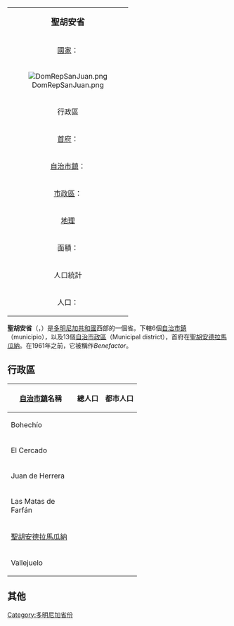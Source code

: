 {| class="infobox bordered" align=right cellpadding=4 cellspacing=0 width=275 style="clear:right; margin: 0 0 1em 1em; background: #f9f9f9; font-size: 95%;"
|-
|colspan=2 align=center bgcolor="#BFDFFF"|<big>'''聖胡安省'''</big>
|-
|[[國家|國家]]：|| [[多明尼加共和國|多明尼加共和國]]
|-
! colspan="3" | [[File:DomRepSanJuan.png|center]]
|-
!colspan=2 align=center bgcolor="#BFDFFF"|行政區
|-
|[[首府|首府]]：||[[聖胡安德拉馬瓜納|聖胡安德拉馬瓜納]]
|-
|[[自治市鎮|自治市鎮]]：||6個 
|-
|[[市轄區|市政區]]：||13個
|-
!colspan=2 align=center bgcolor="#BFDFFF"|[[地理|地理]]
|-
|面積：||3569,39 km² 
|-
!colspan=2 align=center bgcolor="#BFDFFF"|人口統計
|-
|人口：||396,852人（2008年統計）
|}

'''聖胡安省'''（{{lang-es|Provincia de San Juan}}，{{IPA-es|saŋ ˈxwan}}）是[[多明尼加共和國|多明尼加共和國]]西部的一個省。下轄6個[[自治市鎮|自治市鎮]]（municipio），以及13個[[市轄區|自治市政區]]（Municipal district），首府在[[聖胡安德拉馬瓜納|聖胡安德拉馬瓜納]]。在1961年之前，它被稱作''Benefactor''。

==行政區==
{| class="wikitable sortable" style="text-align:right; font-size:95%;"
!width="135px"| [[自治市鎮|自治市鎮]]名稱
! 總人口  !! 都市人口 
|-
|align="left"| Bohechío 
| {{nts|10256}} || {{nts|2724}}   
|-
|align="left"| El Cercado 
| {{nts|26844}} || {{nts|6443}}   
|-
|align="left"| Juan de Herrera 
| {{nts|16224}} || {{nts|7639}}   
|-
|align="left"| Las Matas de Farfán
| {{nts|47598}} || {{nts|25987}} 
|-
|align="left"| [[聖胡安德拉馬瓜納|聖胡安德拉馬瓜納]]
| {{nts|281660}} || {{nts|145885}}  
|-
|align="left"| Vallejuelo 
| {{nts|14270}} || {{nts|7135}} 
|}

==其他==

{{多明尼加共和國各省}}
[[Category:多明尼加省份|Category:多明尼加省份]]